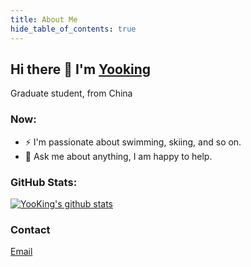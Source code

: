 ```yaml
---
title: About Me
hide_table_of_contents: true
---
```


## Hi there 👋 I'm [Yooking](http://yooking.github.io/)

Graduate student, from China

### Now:

- ⚡ I'm passionate about swimming, skiing, and so on.
- 💬 Ask me about anything, I am happy to help.

### GitHub Stats:

<p>
  <a href="https://github.com/onimur/handle-path-oz">
    <img alt="YooKing's github stats" src="https://github-readme-stats.vercel.app/api?username=YooKing&show_icons=true&hide_border=true" />
  </a>

</p>

### Contact

<p>
  <a href='mailto:yooking.id@outlook.com'>Email</a>
</p>
